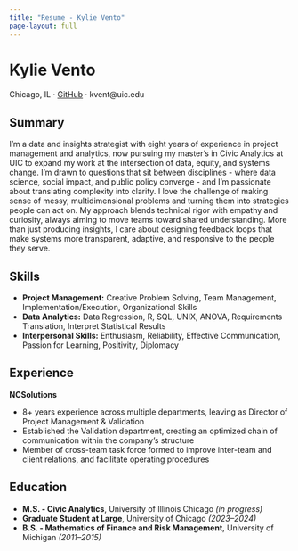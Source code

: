 ```yaml
---
title: "Resume - Kylie Vento"
page-layout: full
---
```


# Kylie Vento

Chicago, IL · [GitHub](https://github.com/kvent-stack) · kvent\@uic.edu

## Summary

I’m a data and insights strategist with eight years of experience in project management and analytics, now pursuing my master’s in Civic Analytics at UIC to expand my work at the intersection of data, equity, and systems change. I’m drawn to questions that sit between disciplines - where data science, social impact, and public policy converge - and I’m passionate about translating complexity into clarity. I love the challenge of making sense of messy, multidimensional problems and turning them into strategies people can act on. My approach blends technical rigor with empathy and curiosity, always aiming to move teams toward shared understanding. More than just producing insights, I care about designing feedback loops that make systems more transparent, adaptive, and responsive to the people they serve.

## Skills

-   **Project Management:** Creative Problem Solving, Team Management, Implementation/Execution, Organizational Skills
-   **Data Analytics:** Data Regression, R, SQL, UNIX, ANOVA, Requirements Translation, Interpret Statistical Results
-   **Interpersonal Skills:** Enthusiasm, Reliability, Effective Communication, Passion for Learning, Positivity, Diplomacy

## Experience

**NCSolutions**

-   8+ years experience across multiple departments, leaving as Director of Project Management & Validation
-   Established the Validation department, creating an optimized chain of communication within the company’s structure
-   Member of cross-team task force formed to improve inter-team and client relations, and facilitate operating procedures

## Education

-   **M.S. - Civic Analytics**, University of Illinois Chicago *(in progress)*
-   **Graduate Student at Large**, University of Chicago *(2023–2024)*
-   **B.S. - Mathematics of Finance and Risk Management**, University of Michigan *(2011–2015)*
